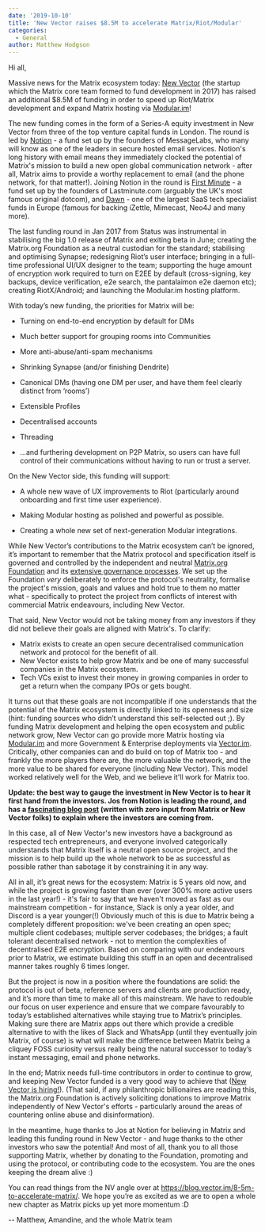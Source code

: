 ```yaml
---
date: '2019-10-10'
title: 'New Vector raises $8.5M to accelerate Matrix/Riot/Modular'
categories:
  - General
author: Matthew Hodgson
---
```


Hi all,

Massive news for the Matrix ecosystem today: [New Vector](https://vector.im) (the
startup which the Matrix core team formed to fund development in 2017) has
raised an additional $8.5M of funding in order to speed up Riot/Matrix
development and expand Matrix hosting via [Modular.im](https://modular.im)!

The new funding comes in the form of a Series-A equity investment in New
Vector from three of the top venture capital funds in London.  The round is
led by [Notion](https://notion.vc) - a fund set up by the founders of
MessageLabs, who many will know as one of the leaders in secure hosted email
services.  Notion's long history with email means they immediately clocked the
potential of Matrix's mission to build a new open global communication network -
after all, Matrix aims to provide a worthy replacement to email (and the
phone network, for that matter!).  Joining Notion in the round is [First
Minute](https://firstminute.capital) - a fund set up by the founders of
Lastminute.com (arguably the UK's most famous original dotcom), and
[Dawn](http://dawncapital.com/) - one of the largest SaaS tech specialist
funds in Europe (famous for backing iZettle, Mimecast, Neo4J and many more).

The last funding round in Jan 2017 from Status was instrumental in stabilising
the big 1.0 release of Matrix and exiting beta in June; creating the
Matrix.org Foundation as a neutral custodian for the standard; stabilising and
optimising Synapse; redesigning Riot’s user interface; bringing in a full-time
professional UI/UX designer to the team; supporting the huge amount of
encryption work required to turn on E2EE by default (cross-signing, key
backups, device verification, e2e search, the pantalaimon e2e daemon etc);
creating RiotX/Android; and launching the Modular.im hosting platform.

With today’s new funding, the priorities for Matrix will be:

 * Turning on end-to-end encryption by default for DMs

 * Much better support for grouping rooms into Communities

 * More anti-abuse/anti-spam mechanisms

 * Shrinking Synapse (and/or finishing Dendrite)

 * Canonical DMs (having one DM per user, and have them feel clearly distinct from ‘rooms’)

 * Extensible Profiles

 * Decentralised accounts

 * Threading

 * ...and furthering development on P2P Matrix, so users can have full control of their communications without having to run or trust a server.

On the New Vector side, this funding will support: 

 * A whole new wave of UX improvements to Riot (particularly around onboarding and first time user experience).

 * Making Modular hosting as polished and powerful as possible.

 * Creating a whole new set of next-generation Modular integrations.

While New Vector’s contributions to the Matrix ecosystem can’t be ignored,
it’s important to remember that the Matrix protocol and specification itself
is governed and controlled by the independent and neutral [Matrix.org
Foundation](https://matrix.org/foundation) and its [extensive governance
processes](https://github.com/matrix-org/matrix-doc/blob/master/proposals/1779-open-governance.md).
 We set up the Foundation *very* deliberately to enforce the protocol's
neutrality, formalise the project's mission, goals and values and hold true to
them no matter what - specifically to protect the project from conflicts of
interest with commercial Matrix endeavours, including New Vector.

That said, New Vector would not be taking money from any investors if they did
not believe their goals are aligned with Matrix's. To clarify:

*   Matrix exists to create an open secure decentralised communication network and protocol for the benefit of all.  
*   New Vector exists to help grow Matrix and be one of many successful companies in the Matrix ecosystem. 
*   Tech VCs exist to invest their money in growing companies in order to get a return when the company IPOs or gets bought.  

It turns out that these goals are not incompatible if one understands that the
potential of the Matrix ecosystem is directly linked to its openness and size
(hint: funding sources who didn’t understand this self-selected out ;). By
funding Matrix development and helping the open ecosystem and public network
grow, New Vector can go provide more Matrix hosting via
[Modular.im](https://modular.im) and more Government & Enterprise deployments
via [Vector.im](https://vector.im).  Critically, other companies can and do
build on top of Matrix too - and frankly the more players there are, the more
valuable the network, and the more value to be shared for everyone (including
New Vector).  This model worked relatively well for the Web, and we believe
it'll work for Matrix too.

**Update: the best way to gauge the investment in New Vector is to hear it
first hand from the investors.  Jos from Notion is leading the round, and has
a [fascinating blog post](https://notion.vc/resources/new-vector-series-a/)
(written with zero input from Matrix or New Vector folks) to explain where the
investors are coming from.**

In this case, all of New Vector's new investors have a background as respected
tech entrepreneurs, and everyone involved categorically understands that
Matrix itself is a neutral open source project, and the mission is to help
build up the whole network to be as successful as possible rather than
sabotage it by constraining it in any way.

All in all, it’s great news for the ecosystem: Matrix is 5 years old now, and
while the project is growing faster than ever (over 300% more active users in
the last year!) - it's fair to say that we haven't moved as fast as our
mainstream competition - for instance, Slack is only a year older, and Discord
is a year younger(!)  Obviously much of this is due to Matrix being a
completely different proposition: we've been creating an open spec; multiple
client codebases; multiple server codebases; the bridges; a fault tolerant
decentralised network - not to mention the complexities of decentralised E2E
encryption.  Based on comparing with our endeavours prior to Matrix, we
estimate building this stuff in an open and decentralised manner takes roughly
6 times longer.

But the project is now in a position where the foundations are solid: the
protocol is out of beta, reference servers and clients are production ready,
and it’s more than time to make all of this mainstream. We have to redouble
our focus on user experience and ensure that we compare favourably to today’s
established alternatives while staying true to Matrix’s principles.  Making
sure there are Matrix apps out there which provide a credible alternative to
with the likes of Slack and WhatsApp (until they eventually join Matrix, of
course) is what will make the difference between Matrix being a cliquey FOSS
curiosity versus really being the natural successor to today’s instant
messaging, email and phone networks.

In the end; Matrix needs full-time contributors in order to continue to grow,
and keeping New Vector funded is a very good way to achieve that ([New Vector
is hiring!](https://vector.im/careers)).  (That said, if any philanthropic
billionaires are reading this, the Matrix.org Foundation is actively
soliciting donations to improve Matrix independently of New Vector's efforts -
particularly around the areas of countering online abuse and disinformation).

In the meantime, huge thanks to Jos at Notion for believing in Matrix and
leading this funding round in New Vector - and huge thanks to the other
investors who saw the potential!  And most of all, thank you to all those
supporting Matrix, whether by donating to the Foundation, promoting and using
the protocol, or contributing code to the ecosystem.  You are the ones keeping
the dream alive :)

You can read things from the NV angle over at https://blog.vector.im/8-5m-to-accelerate-matrix/.
We hope you’re as excited as we are to open a whole new chapter as Matrix
picks up yet more momentum :D

-- Matthew, Amandine, and the whole Matrix team

